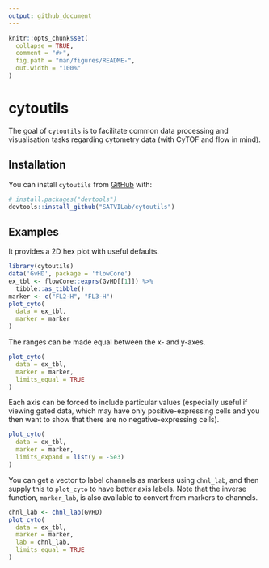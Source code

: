 ```yaml
---
output: github_document
---
```


<!-- README.md is generated from README.Rmd. Please edit that file -->

```r
knitr::opts_chunk$set(
  collapse = TRUE,
  comment = "#>",
  fig.path = "man/figures/README-",
  out.width = "100%"
)
```

# cytoutils

<!-- badges: start -->
<!-- badges: end -->

The goal of `cytoutils` is to facilitate common data processing and visualisation tasks regarding cytometry data (with CyTOF and flow in mind).

## Installation

You can install `cytoutils` from [GitHub](https://github.com/) with:

```r
# install.packages("devtools")
devtools::install_github("SATVILab/cytoutils")
```

## Examples

It provides a 2D hex plot with useful defaults. 
```r
library(cytoutils)
data('GvHD', package = 'flowCore')
ex_tbl <- flowCore::exprs(GvHD[[1]]) %>%
  tibble::as_tibble()
marker <- c("FL2-H", "FL3-H")
plot_cyto(
  data = ex_tbl, 
  marker = marker
)
```

The ranges can be made equal between the x- and y-axes.
```r
plot_cyto(
  data = ex_tbl, 
  marker = marker, 
  limits_equal = TRUE
)
```

Each axis can be forced to include particular values (especially useful if viewing gated data, which may have only positive-expressing cells and you then want to show that there are no negative-expressing cells).
```r
plot_cyto(
  data = ex_tbl, 
  marker = marker, 
  limits_expand = list(y = -5e3)
)
```

You can get a vector to label channels as markers using `chnl_lab`, and then supply this to `plot_cyto` to have better axis labels. Note that the inverse function, `marker_lab`, is also available to convert from markers to channels. 
```r
chnl_lab <- chnl_lab(GvHD)
plot_cyto(
  data = ex_tbl, 
  marker = marker, 
  lab = chnl_lab,
  limits_equal = TRUE
)
```
